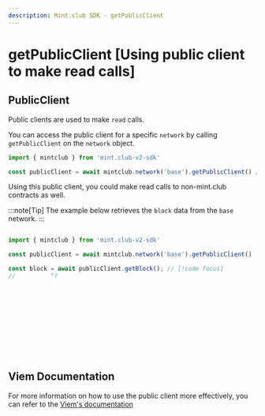 ```yaml
---
description: Mint.club SDK - getPublicClient
---
```


# getPublicClient [Using public client to make read calls]

## PublicClient

Public clients are used to make `read` calls.

You can access the public client for a specific `network` by calling `getPublicClient` on the `network` object.

```ts twoslash [example.ts]
import { mintclub } from 'mint.club-v2-sdk'

const publicClient = await mintclub.network('base').getPublicClient() // [!code focus]
```

Using this public client, you could make read calls to non-mint.club contracts as well.

:::note[Tip]
The example below retrieves the `block` data from the `base` network.
:::

```ts twoslash [example.ts]

import { mintclub } from 'mint.club-v2-sdk'

const publicClient = await mintclub.network('base').getPublicClient() 

const block = await publicClient.getBlock(); // [!code focus]
// 			^?













```

## Viem Documentation

For more information on how to use the public client more effectively, you can refer to the [Viem's documentation](https://viem.sh/docs/actions/public/introduction)